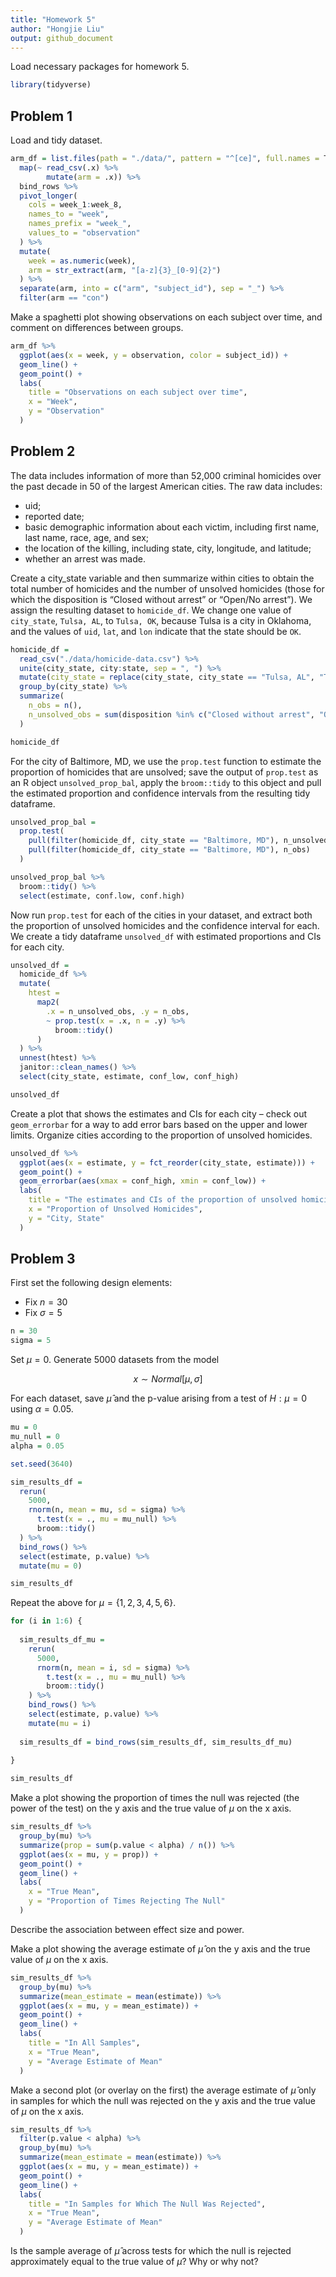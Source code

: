 ```yaml
---
title: "Homework 5"
author: "Hongjie Liu"
output: github_document
---
```



Load necessary packages for homework 5.

```r
library(tidyverse)
```


## Problem 1

Load and tidy dataset.

```r
arm_df = list.files(path = "./data/", pattern = "^[ce]", full.names = T) %>% 
  map(~ read_csv(.x) %>% 
        mutate(arm = .x)) %>% 
  bind_rows %>% 
  pivot_longer(
    cols = week_1:week_8,
    names_to = "week",
    names_prefix = "week_",
    values_to = "observation"
  ) %>% 
  mutate(
    week = as.numeric(week),
    arm = str_extract(arm, "[a-z]{3}_[0-9]{2}")
  ) %>% 
  separate(arm, into = c("arm", "subject_id"), sep = "_") %>% 
  filter(arm == "con")
```

Make a spaghetti plot showing observations on each subject over time, and comment on differences between groups.

```r
arm_df %>% 
  ggplot(aes(x = week, y = observation, color = subject_id)) +
  geom_line() +
  geom_point() +
  labs(
    title = "Observations on each subject over time",
    x = "Week",
    y = "Observation"
  )
```


## Problem 2

The data includes information of more than 52,000 criminal homicides over the past decade in 50 of the largest American cities. The raw data includes:

* uid;
* reported date;
* basic demographic information about each victim, including first name, last name, race, age, and sex;
* the location of the killing, including state, city, longitude, and latitude;
* whether an arrest was made.

Create a city_state variable and then summarize within cities to obtain the total number of homicides and the number of unsolved homicides (those for which the disposition is “Closed without arrest” or “Open/No arrest”). We assign the resulting dataset to `homicide_df`. We change one value of `city_state`, `Tulsa, AL`, to `Tulsa, OK`, because Tulsa is a city in Oklahoma, and the values of `uid`, `lat`, and `lon` indicate that the state should be `OK`.

```r
homicide_df =
  read_csv("./data/homicide-data.csv") %>% 
  unite(city_state, city:state, sep = ", ") %>% 
  mutate(city_state = replace(city_state, city_state == "Tulsa, AL", "Tulsa, OK")) %>% 
  group_by(city_state) %>% 
  summarize(
    n_obs = n(),
    n_unsolved_obs = sum(disposition %in% c("Closed without arrest", "Open/No arrest"))
  )

homicide_df
```

For the city of Baltimore, MD, we use the `prop.test` function to estimate the proportion of homicides that are unsolved; save the output of `prop.test` as an R object `unsolved_prop_bal`, apply the `broom::tidy` to this object and pull the estimated proportion and confidence intervals from the resulting tidy dataframe.

```r
unsolved_prop_bal =
  prop.test(
    pull(filter(homicide_df, city_state == "Baltimore, MD"), n_unsolved_obs),
    pull(filter(homicide_df, city_state == "Baltimore, MD"), n_obs)
  )

unsolved_prop_bal %>% 
  broom::tidy() %>% 
  select(estimate, conf.low, conf.high)
```

Now run `prop.test` for each of the cities in your dataset, and extract both the proportion of unsolved homicides and the confidence interval for each. We create a tidy dataframe `unsolved_df` with estimated proportions and CIs for each city.

```r
unsolved_df =
  homicide_df %>% 
  mutate(
    htest = 
      map2(
        .x = n_unsolved_obs, .y = n_obs,
        ~ prop.test(x = .x, n = .y) %>% 
          broom::tidy()
      )
  ) %>% 
  unnest(htest) %>% 
  janitor::clean_names() %>% 
  select(city_state, estimate, conf_low, conf_high)

unsolved_df
```

Create a plot that shows the estimates and CIs for each city – check out `geom_errorbar` for a way to add error bars based on the upper and lower limits. Organize cities according to the proportion of unsolved homicides.

```r
unsolved_df %>% 
  ggplot(aes(x = estimate, y = fct_reorder(city_state, estimate))) +
  geom_point() +
  geom_errorbar(aes(xmax = conf_high, xmin = conf_low)) +
  labs(
    title = "The estimates and CIs of the proportion of unsolved homicides",
    x = "Proportion of Unsolved Homicides",
    y = "City, State"
  )
```


## Problem 3

First set the following design elements:

* Fix $n = 30$
* Fix $\sigma = 5$

```r
n = 30
sigma = 5
```

Set $\mu = 0$. Generate 5000 datasets from the model

$$ x \sim Normal[\mu, \sigma] $$

For each dataset, save $\hat{\mu}$ and the p-value arising from a test of $H : \mu = 0$ using $\alpha = 0.05$.

```r
mu = 0
mu_null = 0
alpha = 0.05

set.seed(3640)

sim_results_df =
  rerun(
    5000,
    rnorm(n, mean = mu, sd = sigma) %>% 
      t.test(x = ., mu = mu_null) %>% 
      broom::tidy()
  ) %>% 
  bind_rows() %>% 
  select(estimate, p.value) %>% 
  mutate(mu = 0)

sim_results_df
```

Repeat the above for $\mu = \left\{1, 2, 3, 4, 5, 6\right\}$.

```r
for (i in 1:6) {
  
  sim_results_df_mu =
    rerun(
      5000,
      rnorm(n, mean = i, sd = sigma) %>% 
        t.test(x = ., mu = mu_null) %>% 
        broom::tidy()
    ) %>% 
    bind_rows() %>% 
    select(estimate, p.value) %>% 
    mutate(mu = i)
  
  sim_results_df = bind_rows(sim_results_df, sim_results_df_mu)
  
}

sim_results_df
```

Make a plot showing the proportion of times the null was rejected (the power of the test) on the y axis and the true value of $\mu$ on the x axis.

```r
sim_results_df %>% 
  group_by(mu) %>% 
  summarize(prop = sum(p.value < alpha) / n()) %>% 
  ggplot(aes(x = mu, y = prop)) +
  geom_point() +
  geom_line() +
  labs(
    x = "True Mean",
    y = "Proportion of Times Rejecting The Null"
  )
```

Describe the association between effect size and power.

Make a plot showing the average estimate of $\hat{\mu}$ on the y axis and the true value of $\mu$ on the x axis.

```r
sim_results_df %>% 
  group_by(mu) %>% 
  summarize(mean_estimate = mean(estimate)) %>% 
  ggplot(aes(x = mu, y = mean_estimate)) +
  geom_point() +
  geom_line() +
  labs(
    title = "In All Samples",
    x = "True Mean",
    y = "Average Estimate of Mean"
  )
```

Make a second plot (or overlay on the first) the average estimate of $\hat{\mu}$ only in samples for which the null was rejected on the y axis and the true value of $\mu$ on the x axis.

```r
sim_results_df %>% 
  filter(p.value < alpha) %>% 
  group_by(mu) %>% 
  summarize(mean_estimate = mean(estimate)) %>% 
  ggplot(aes(x = mu, y = mean_estimate)) +
  geom_point() +
  geom_line() +
  labs(
    title = "In Samples for Which The Null Was Rejected",
    x = "True Mean",
    y = "Average Estimate of Mean"
  )
```

Is the sample average of $\hat{\mu}$ across tests for which the null is rejected approximately equal to the true value of $\mu$? Why or why not?